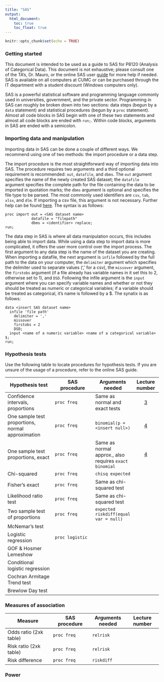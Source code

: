```yaml
---
title: "SAS"
output:
  html_document: 
    toc: true
    toc_float: true
---
```


```r
knitr::opts_chunk$set(echo = TRUE)
```

### Getting started

This document is intended to be used as a guide to SAS for P8120 (Analysis of Categorical Data). This document is not exhaustive; please consult one of the TA's, Dr. Mauro, or the online SAS user [guide](https://support.sas.com/documentation/cdl/en/statug/63962/HTML/default/viewer.htm#titlepage.htm) for more help if needed. SAS is available on all computers at CUMC or can be purchased through the IT department with a student discount (Windows computers only).

SAS is a powerful statistical software and programming language commonly used in universities, government, and the private sector. Programming in SAS can roughly be broken down into two sections: data steps (begun by a `data` statement) and statistical procedures (begun by a `proc` statement). Almost all code blocks in SAS begin with one of these two statements and almost all code blocks are ended with `run;`. Within code blocks, arguments in SAS are ended with a semicolon. 

### Importing data and manipulation

Importing data in SAS can be done a couple of different ways. We recommend using one of two methods: the import procedure or a data step. 

The import procedure is the most straightforward way of importing data into SAS. The procedure requires two arguments and a third optional requirement is recommended: `out`, `datafile`, and `dbms`. The `out` argument specifies the name of the newly created SAS dataset; the `datafile` argument specifies the complete path for the file containing the data to be imported in quotation marks; the `dbms` argument is optional and specifies the file type to be parsed. The most commonly used identifiers are `csv`, `tab`, `xlsx`, and `dlm`. If importing a csv file, this argument is not necessary. Further help can be found [here](http://support.sas.com/documentation/cdl/en/proc/65145/HTML/default/viewer.htm#n18jyszn33umngn14czw2qfw7thc.htm). The syntax is as follows: 

```{}
proc import out = <SAS dataset name>
            datafile = "filepath"
            dbms = <identifier> replace;
run; 
```

The data step in SAS is where all data manipulation occurs, this includes being able to import data. While using a data step to import data is more complicated, it offers the user more control over the import process. The first argument to any data step is the name of the dataset you are creating. When importing a datafile, the next argument is `infile` followed by the full path to the data on your computer, the `delimiter` argument which specifies the delimiter used to separate values (',' for a csv), the `missover` argument, the `firstobs` argument (if a file already has variable names in it set this to 2, otherwise set to 1), and `DSD`. Following the infile argument is the `input` argument where you can specify variable names and whether or not they should be treated as numeric or categorical variables; if a variable should be treated as categorical, it's name is followed by a $. The synatix is as follows: 

```{}
data <insert SAS dataset name>
  infile 'file path'
    delimiter = ','
    missover
    firstobs = 2
    DSD; 
  input <name of a numeric variable> <name of a categorical variable> $; 
run; 
```



### Hypothesis tests

Use the following table to locate procedures for hypothesis tests. If you are unsure of the usage of a procedure, refer to the online SAS guide.

|Hypothesis test                     | SAS procedure                  | Arguments needed | Lecture number |
|------------------------------------|--------------------------------|------------------|:-----------------:|
|Confidence intervals, proportions   | `proc freq` | Same as normal and exact tests |[3](ci_single_proportion.html)|
|One sample test proportions, normal approximation  | `proc freq` | `binomial(p = <insert null>)` |[4](hypothesis_single_prop.html)|
|One sample test proportions, exact   |  `proc freq` | Same as normal approx., also requires `exact binomial` |[4](hypothesis_single_prop.html)|
|Chi-squared                         | `proc freq` | `chisq expected` |
|Fisher's exact                      | `proc freq` | Same as chi-squared test |
|Likelihood ratio test               | `proc freq` | Same as chi-squared test |
|Two sample test of proportions      | `proc freq` | `expected riskdiff(equal var = null)` |
|McNemar's test                      || |
|Logistic regression                 | `proc logistic` |  |
|GOF & Hosmer Lemeshow               | | |
|Conditional logistic regression     | |  |
|Cochran Armitage Trend test         | |  |
|Brewlow Day test                    | |  |

### Measures of association

| Measure               | SAS procedure      | Arguments needed | Lecture number  |
|-----------------------|--------------------|------------------|-----------------|
|Odds ratio (2xk table) | `proc freq`        | `relrisk`        |
|Risk ratio (2xk table) | `proc freq`        | `relrisk`        |
|Risk difference        | `proc freq`        | `riskdiff`       |
### Power


